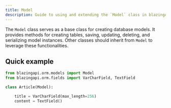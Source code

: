 ```yaml
---
title: Model
description: Guide to using and extending the `Model` class in blazingAPI.
---
```


The `Model` class serves as a base class for creating database models. It provides methods for creating tables, saving, updating, deleting, and serializing model instances. Other classes should inherit from `Model` to leverage these functionalities.

## Quick example

```python
from blazingapi.orm.models import Model
from blazingapi.orm.fields import VarCharField, TextField

class Article(Model):

    title = VarCharField(max_length=256)
    content = TextField()
```
